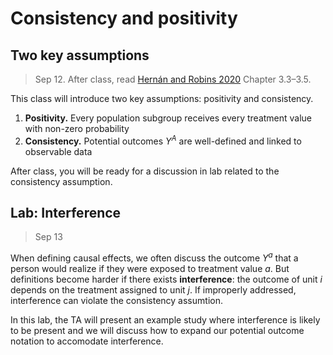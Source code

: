 
# Consistency and positivity

## Two key assumptions

> Sep 12. After class, read [Hernán and Robins 2020](https://www.hsph.harvard.edu/miguel-hernan/causal-inference-book/) Chapter 3.3--3.5.

This class will introduce two key assumptions: positivity and consistency.

1. **Positivity.** Every population subgroup receives every treatment value with non-zero probability
2. **Consistency.** Potential outcomes $Y^A$ are well-defined and linked to observable data

After class, you will be ready for a discussion in lab related to the consistency assumption.

## Lab: Interference

> Sep 13

When defining causal effects, we often discuss the outcome $Y^a$ that a person would realize if they were exposed to treatment value $a$. But definitions become harder if there exists **interference**: the outcome of unit $i$ depends on the treatment assigned to unit $j$. If improperly addressed, interference can violate the consistency assumtion.

In this lab, the TA will present an example study where interference is likely to be present and we will discuss how to expand our potential outcome notation to accomodate interference.